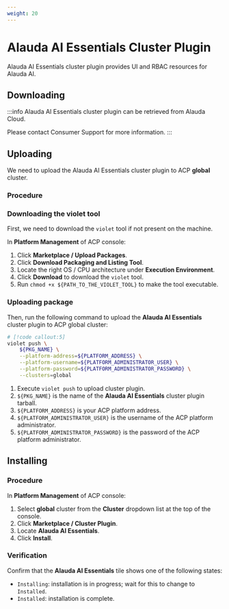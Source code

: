 ```yaml
---
weight: 20
---
```


# Alauda AI Essentials Cluster Plugin

Alauda AI Essentials cluster plugin provides UI and RBAC resources for Alauda AI.

## Downloading

:::info
Alauda AI Essentials cluster plugin can be retrieved from Alauda Cloud.

Please contact Consumer Support for more information.
:::

## Uploading

We need to upload the Alauda AI Essentials cluster plugin to ACP **global** cluster.

### Procedure

<Procedure>

### Downloading the violet tool

First, we need to download the `violet` tool if not present on the machine.

In **Platform Management** of ACP console:

1. Click **Marketplace / Upload Packages**.
2. Click **Download Packaging and Listing Tool**.
3. Locate the right OS / CPU architecture under **Execution Environment**.
4. Click **Download** to download the `violet` tool.
5. Run `chmod +x ${PATH_TO_THE_VIOLET_TOOL}` to make the tool executable.

### Uploading package

Then, run the following command to upload the **Alauda AI Essentials** cluster plugin to ACP global cluster:

```bash
# [!code callout:5]
violet push \
    ${PKG_NAME} \
    --platform-address=${PLATFORM_ADDRESS} \
    --platform-username=${PLATFORM_ADMINISTRATOR_USER} \
    --platform-password=${PLATFORM_ADMINISTRATOR_PASSWORD} \
    --clusters=global
```

<Callouts>

1. Execute `violet push` to upload cluster plugin.
2. `${PKG_NAME}` is the name of the **Alauda AI Essentials** cluster plugin tarball.
3. `${PLATFORM_ADDRESS}` is your ACP platform address.
4. `${PLATFORM_ADMINISTRATOR_USER}` is the username of the ACP platform administrator.
5. `${PLATFORM_ADMINISTRATOR_PASSWORD}` is the password of the ACP platform administrator.

</Callouts>

</Procedure>

## Installing

### Procedure

In **Platform Management** of ACP console:

1. Select **global** cluster from the **Cluster** dropdown list at the top of the console.
2. Click **Marketplace / Cluster Plugin**.
3. Locate **Alauda AI Essentials**.
4. Click **Install**.

### Verification

Confirm that the **Alauda AI Essentials** tile shows one of the following states:

- `Installing`: installation is in progress; wait for this to change to `Installed`.
- `Installed`: installation is complete.
